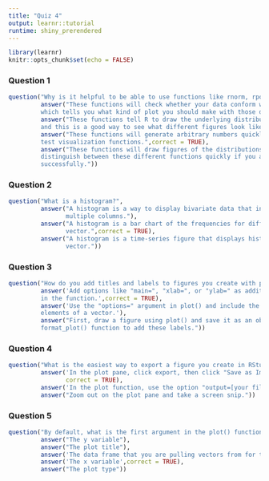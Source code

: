 ```yaml
---
title: "Quiz 4"
output: learnr::tutorial
runtime: shiny_prerendered
---
```


```r
library(learnr)
knitr::opts_chunk$set(echo = FALSE)
```

<style>body{text-align: justify;}</style>

### Question 1

```r
question("Why is it helpful to be able to use functions like rnorm, rpois. rbinom, and runif?",
         answer("These functions will check whether your data conform with common data distributions,
         which tells you what kind of plot you should make with those data."),
         answer("These functions tell R to draw the underlying distributions as figures, 
         and this is a good way to see what different figures look like."),
         answer("These functions will generate arbitrary numbers quickly that you can use to
         test visualization functions.",correct = TRUE),
         answer("These functions will draw figures of the distributions, and you need to be able to
         distinguish between these different functions quickly if you are going to visualize data
         successfully."))
```

### Question 2

```r
question("What is a histogram?",
         answer("A histogram is a way to display bivariate data that includes discrete values in
                multiple columns."),
         answer("A histogram is a bar chart of the frequencies for different discrete values in a
                vector.",correct = TRUE),
         answer("A histogram is a time-series figure that displays historical patterns of change in a
                vector."))
```

### Question 3

```r
question("How do you add titles and labels to figures you create with plot()?",
         answer('Add options like "main=", "xlab=", or "ylab=" as additional arguments
         in the function.',correct = TRUE),
         answer('Use the "options=" argument in plot() and include the different labels as
         elements of a vector.'),
         answer("First, draw a figure using plot() and save it as an object. Then, use the
         format_plot() function to add these labels."))
```

### Question 4

```r
question("What is the easiest way to export a figure you create in RStudio?",
         answer('In the plot pane, click export, then click "Save as Image" or "Save as PDF".',
                correct = TRUE),
         answer('In the plot function, use the option "output=[your file path].'),
         answer("Zoom out on the plot pane and take a screen snip."))
```

### Question 5

```r
question("By default, what is the first argument in the plot() function?",
         answer("The y variable"),
         answer("The plot title"),
         answer('The data frame that you are pulling vectors from for the figure.'),
         answer('The x variable',correct = TRUE),
         answer("The plot type"))
```